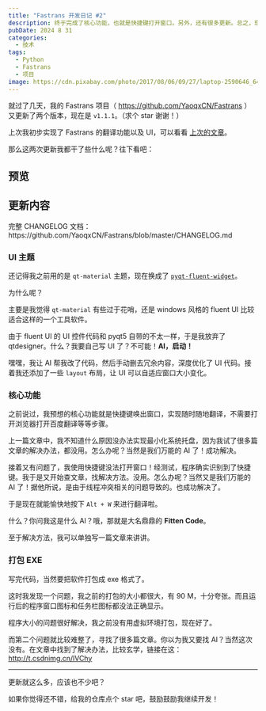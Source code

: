 ```yaml
---
title: "Fastrans 开发日记 #2"
description: 终于完成了核心功能，也就是快捷键打开窗口。另外，还有很多更新。总之，现在可以快乐地使用 exe 啦！
pubDate: 2024 8 31
categories:
  - 技术
tags:
  - Python
  - Fastrans
  - 项目
image: https://cdn.pixabay.com/photo/2017/08/06/09/27/laptop-2590646_640.jpg
---
```


就过了几天，我的 Fastrans 项目（ https://github.com/YaoqxCN/Fastrans ）又更新了两个版本，现在是 `v1.1.1`。（求个 star 谢谢！）

<LinkCard 
  title="Github 链接"
  desc="https://github.com/YaoqxCN/Fastrans"
  url="https://github.com/YaoqxCN/Fastrans"
/>

上次我初步实现了 Fastrans 的翻译功能以及 UI，可以看看 [上次的文章](./2024-08-26)。

那么这两次更新我都干了些什么呢？往下看吧：

## 预览

<Diff l="https://pic.imgdb.cn/item/66d2b235d9c307b7e9e7aa4a.png" r="https://pic.imgdb.cn/item/66d2b899d9c307b7e9f3678f.png"></Diff>

## 更新内容

<Info>
    完整 CHANGELOG 文档：https://github.com/YaoqxCN/Fastrans/blob/master/CHANGELOG.md
</Info>

### UI 主题

还记得我之前用的是 `qt-material` 主题，现在换成了 [`pyqt-fluent-widget`](https://github.com/zhiyiYo/PyQt-Fluent-Widgets)。

为什么呢？

主要是我觉得 `qt-material` 有些过于花哨，还是 windows 风格的 fluent UI 比较适合这样的一个工具软件。

由于 fluent UI 的 UI 控件代码和 pyqt5 自带的不太一样，于是我放弃了 qtdesigner。什么？我要自己写 UI 了？不可能！**AI，启动！**

嘿嘿，我让 AI 帮我改了代码，然后手动删去冗余内容，深度优化了 UI 代码。接着我还添加了一些 `layout` 布局，让 UI 可以自适应窗口大小变化。

### 核心功能

之前说过，我预想的核心功能就是快捷键唤出窗口，实现随时随地翻译，不需要打开浏览器打开百度翻译等等步骤。

上一篇文章中，我不知道什么原因没办法实现最小化系统托盘，因为我试了很多篇文章的解决办法，都没用。怎么办呢？当然是我们万能的 AI 了！成功解决。

接着又有问题了，我使用快捷键没法打开窗口！经测试，程序确实识别到了快捷键。我于是又开始查文章，找解决方法。没用。怎么办呢？当然又是我们万能的 AI 了！据他所说，是由于线程冲突相关的问题导致的。也成功解决了。

于是现在就能愉快地按下 `Alt + W` 来进行翻译啦。

什么？你问我这是什么 AI？哦，那就是大名鼎鼎的 **Fitten Code**。

至于解决方法，我可以单独写一篇文章来讲讲。

### 打包 EXE

写完代码，当然要把软件打包成 exe 格式了。

这时我发现一个问题，我之前的打包的大小都很大，有 90 M，十分夸张。而且运行后的程序窗口图标和任务栏图标都没法正确显示。

程序大小的问题很好解决，我之前没有用虚拟环境打包，现在好了。

而第二个问题就比较难整了，寻找了很多篇文章。你以为我又要找 AI？当然这次没有。在文章中找到了解决办法，比较玄学，链接在这：http://t.csdnimg.cn/lVChy

---

更新就这么多，应该也不少吧？

如果你觉得还不错，给我的仓库点个 star 吧，鼓励鼓励我继续开发！